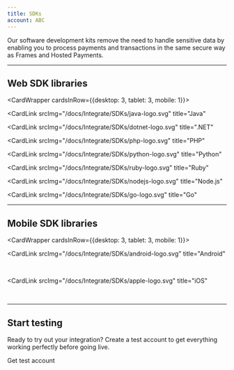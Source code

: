 ```yaml
---
title: SDKs
account: ABC
---
```


Our software development kits remove the need to handle sensitive data by enabling you to process payments and transactions in the same secure way as Frames and Hosted Payments.

---

## Web SDK libraries

<CardWrapper cardsInRow={{desktop: 3, tablet: 3, mobile: 1}}>

<CardLink
  srcImg="/docs/Integrate/SDKs/java-logo.svg"
  title="Java"
>

<ArrowLink title="View on GitHub" href="https://github.com/checkout/checkout-sdk-java" />

</CardLink>

<CardLink
  srcImg="/docs/Integrate/SDKs/dotnet-logo.svg"
  title=".NET"
>

<ArrowLink title="View on GitHub" href="https://github.com/checkout/checkout-sdk-net" />

</CardLink>

<CardLink
  srcImg="/docs/Integrate/SDKs/php-logo.svg"
  title="PHP"
>

<ArrowLink title="View on GitHub" href="https://github.com/checkout/checkout-sdk-php" />

</CardLink>

<CardLink
  srcImg="/docs/Integrate/SDKs/python-logo.svg"
  title="Python"
>

<ArrowLink title="View on GitHub" href="https://github.com/checkout/checkout-sdk-python/tree/unified-payments" />

</CardLink>

<CardLink
  srcImg="/docs/Integrate/SDKs/ruby-logo.svg"
  title="Ruby"
>

<ArrowLink title="View on GitHub" href="https://github.com/checkout/checkout-sdk-ruby" />

</CardLink>

<CardLink
  srcImg="/docs/Integrate/SDKs/nodejs-logo.svg"
  title="Node.js"
>

<ArrowLink title="View on GitHub" href="https://github.com/checkout/checkout-sdk-node" />

</CardLink>

<CardLink
  srcImg="/docs/Integrate/SDKs/go-logo.svg"
  title="Go"
>

<ArrowLink title="View on GitHub" href="https://github.com/checkout/checkout-sdk-go" />

</CardLink>

</CardWrapper>
 
<hr />

## Mobile SDK libraries

<CardWrapper cardsInRow={{desktop: 3, tablet: 3, mobile: 1}}>

<CardLink
  srcImg="/docs/Integrate/SDKs/android-logo.svg"
  title="Android"
>

<ArrowLink title="View on GitHub" href="https://github.com/checkout/frames-android" />

<br />

<ArrowLink title="View docs" href="/integrate/sdks/android-sdk" />

</CardLink>

<CardLink
  srcImg="/docs/Integrate/SDKs/apple-logo.svg"
  title="iOS"
>

<ArrowLink title="View on GitHub" href="https://github.com/checkout/frames-ios" />

<br />

<ArrowLink title="View docs" href="/integrate/sdks/ios-sdk" />

</CardLink>

</CardWrapper>

---

## Start testing

Ready to try out your integration? Create a test account to get everything working perfectly before going live.

<ButtonLink href="https://www.checkout.com/get-test-account">Get test account</ButtonLink>
